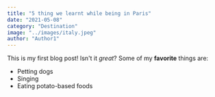 ```yaml
---
title: "5 thing we learnt while being in Paris"
date: "2021-05-08"
category: "Destination"
image: "../images/italy.jpeg"
author: "Author1"
---
```

This is my first blog post! Isn't it *great*?
Some of my **favorite** things are:
* Petting dogs
* Singing
* Eating potato-based foods